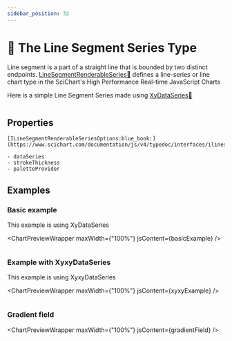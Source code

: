 ```yaml
---
sidebar_position: 32
---
```



# 🔄 The Line Segment Series Type

Line segment is a part of a straight line that is bounded by two distinct endpoints. [LineSegmentRenderableSeries:blue_book:](https://www.scichart.com/documentation/js/v4/typedoc/classes/linesegmentrenderableseries.html) defines a line-series or line chart type in the SciChart's High Performance Real-time JavaScript Charts

Here is a simple Line Segment Series made using [XyDataSeries:blue_book:](https://www.scichart.com/documentation/js/v4/typedoc/classes/xydataseries.html) 

```ts {23} showLineNumbers file=./basic-example/demo.ts start=region_A_start end=region_A_end

```

## Properties

    [ILineSegmentRenderableSeriesOptions:blue_book:](https://www.scichart.com/documentation/js/v4/typedoc/interfaces/ilinesegmentrenderableseriesoptions.html) 
    
    - dataSeries
    - strokeThickness
    - paletteProvider

## Examples

### Basic example

This example is using XyDataSeries

<ChartPreviewWrapper maxWidth={"100%"} jsContent={basicExample} />
```ts {23} showLineNumbers file=./basic-example/demo.ts start=region_A_start end=region_A_end

```

### Example with XyxyDataSeries

This example is using XyxyDataSeries

<ChartPreviewWrapper maxWidth={"100%"} jsContent={xyxyExample} />
```ts {13} showLineNumbers file=./xyxy-example/demo.ts start=region_A_start end=region_A_end

```

### Gradient field

<ChartPreviewWrapper maxWidth={"100%"} jsContent={gradientField} />
```ts showLineNumbers file=./gradient-field/demo.ts start=region_A_start end=region_A_end

```